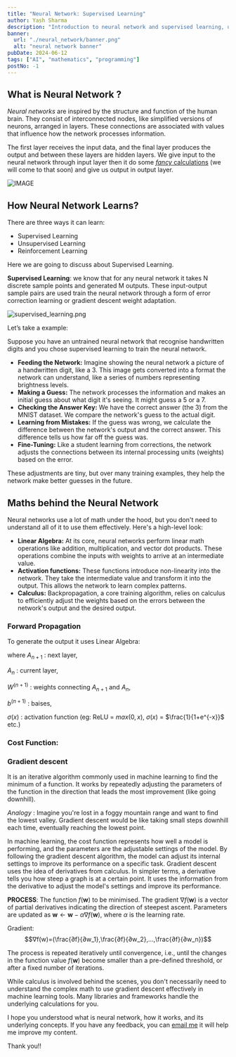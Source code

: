 ```yaml
---
title: "Neural Network: Supervised Learning"
author: Yash Sharma
description: "Introduction to neural network and supervised learning, underlying concepts and mathematics."
banner:
  url: "./neural_network/banner.png"
  alt: "neural network banner"
pubDate: 2024-06-12
tags: ["AI", "mathematics", "programming"]
postNo: -1
---
```



## What is Neural Network ?

_Neural networks_ are inspired by the structure and function of the human brain. They consist of interconnected nodes, like simplified versions of neurons, arranged in layers. These connections are associated with values that influence how the network processes information.

The first layer receives the input data, and the final layer produces the output and between these layers are hidden layers. We give input to the neural network through input layer then it do some [_fancy_ calculations](#maths-behind-the-neural-network) (we will come to that soon) and give us output in output layer.

![IMAGE](./neural_network/neural_network.png)

## How Neural Network Learns?

There are three ways it can learn:

- Supervised Learning
- Unsupervised Learning
- Reinforcement Learning

Here we are going to discuss about Supervised Learning.

**Supervised Learning**: we know that for any neural network it takes N discrete sample points and generated M outputs. These input-output sample pairs are used train the neural network through a form of error correction learning or gradient descent weight adaptation.

![supervised_learning.png](./neural_network/supervised_learning.png)

Let’s take a example:

Suppose you have an untrained neural network that recognise handwritten digits and you chose supervised learning to train the neural network.

- **Feeding the Network:** Imagine showing the neural network a picture of a handwritten digit, like a 3. This image gets converted into a format the network can understand, like a series of numbers representing brightness levels.
- **Making a Guess:** The network processes the information and makes an initial guess about what digit it's seeing. It might guess a 5 or a 7.
- **Checking the Answer Key:** We have the correct answer (the 3) from the MNIST dataset. We compare the network's guess to the actual digit.
- **Learning from Mistakes:** If the guess was wrong, we calculate the difference between the network's output and the correct answer. This difference tells us how far off the guess was.
- **Fine-Tuning:** Like a student learning from corrections, the network adjusts the connections between its internal processing units (weights) based on the error.

These adjustments are tiny, but over many training examples, they help the network make better guesses in the future.

## Maths behind the Neural Network

Neural networks use a lot of math under the hood, but you don't need to understand all of it to use them effectively. Here's a high-level look:

- **Linear Algebra:** At its core, neural networks perform linear math operations like addition, multiplication, and vector dot products. These operations combine the inputs with weights to arrive at an intermediate value.
- **Activation functions:** These functions introduce non-linearity into the network. They take the intermediate value and transform it into the output. This allows the network to learn complex patterns.
- **Calculus:** Backpropagation, a core training algorithm, relies on calculus to efficiently adjust the weights based on the errors between the network's output and the desired output.

### Forward Propagation

To generate the output it uses Linear Algebra:

<Latex formula="A_{n+1} = \sigma(\overbrace{W^{(n+1)} \cdot A_n}^{\text {weighted\ sum}} +\ \overbrace{b^{(n+1)}}^{\text{bias}})" />

where
$A_{n+1}$ : next layer,

$A_{n}$ : current layer,

$W^{(n+1)}$ : weights connecting $A_{n+1}$ and $A_{n}$,

$b^{(n+1)}$ : baises,

$\sigma(x)$ : activation function (eg: ReLU = $max(0, x)$, $\sigma(x)$ = $\frac{1}{1+e^{-x}}$ etc.)

### Cost Function:

<Latex formula="dZ^{(n)} = A^{(n)} - \overbrace{Y}^{\text{desired output}}" />

### Gradient descent

It is an iterative algorithm commonly used in machine learning to find the minimum of a function. It works by repeatedly adjusting the parameters of the function in the direction that leads the most improvement (like going downhill).

_Analogy_ : Imagine you're lost in a foggy mountain range and want to find the lowest valley. Gradient descent would be like taking small steps downhill each time, eventually reaching the lowest point.

In machine learning, the cost function represents how well a model is performing, and the parameters are the adjustable settings of the model. By following the gradient descent algorithm, the model can adjust its internal settings to improve its performance on a specific task. Gradient descent uses the idea of derivatives from calculus. In simpler terms, a derivative tells you how steep a graph is at a certain point. It uses the information from the derivative to adjust the model's settings and improve its performance.

**PROCESS**: The function $f(\mathbf{w})$ to be minimised. The gradient $\nabla f(\mathbf{w})$ is a vector of partial derivatives indicating the direction of steepest ascent. Parameters are updated as $\mathbf{w} \leftarrow \mathbf{w} - \alpha \nabla f(\mathbf{w})$, where $\alpha$ is the learning rate.

Gradient: $$∇f(w)=(\frac{​∂f}{∂w_1},\frac{​∂f}{∂w_2}​,…,\frac{​∂f}{∂w_n})$$

The process is repeated iteratively until convergence, i.e., until the changes in the function value $f(\mathbf{w})$ become smaller than a pre-defined threshold, or after a fixed number of iterations.

While calculus is involved behind the scenes, you don't necessarily need to understand the complex math to use gradient descent effectively in machine learning tools. Many libraries and frameworks handle the underlying calculations for you.

I hope you understood what is neural network, how it works, and its underlying concepts. If you have any feedback, you can [email me](mailto:yashsharma4583@gmail.com) it will help me improve my content.

Thank you!!
